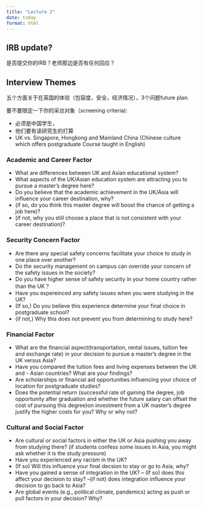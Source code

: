 ```yaml
---
title: "Lecture 2"
date: today
format: html
---
```


## IRB update?
是否提交你的IRB？老师那边是否有任何回应？

## Interview Themes

五个方面关于在英国的体验（包容度，安全，经济情况），3个问题future plan.

要不要限定一下你的采访对象（screening criteria):

- 必须是中国学生，
- 他们要有读研究生的打算
- UK vs. Singapore, Hongkong and Mainland China (Chinese culture which offers postgraduate Course taught in English)

### Academic and Career Factor
- What are differences between UK and Asian educational system?
- What aspects of the UK/Asian education system are attracting you to pursue a master’s degree here?
- Do you believe that the academic achievement in the UK/Asia will influence your career destination, why?
- (if so, do you think this master degree will boost the chance of getting a job here)?
- (if not, why you still choose a place that is not consistent with your career destination)?

### Security Concern Factor
- Are there any special safety concerns facilitate your choice to study in one place over another?
- Do the security management on campus can override your concern of the safety issues in the society?
- Do you have higher sense of safety security in your home country rather than the UK？
- Have you expereinced any safety issues when you were studying in the UK?
- (If so,) Do you believe this experience determine your final choice in postgraduate school?
- (if not,) Why this does not prevent you from determining to study here?

### Financial Factor
- What are the financial aspect(transportation, rental issues, tuition fee and exchange rate) in your decision to pursue a master's degree in the UK versus Asia?
- Have you compared the tuition fees and living expenses between the UK and - Asian countries? What are your findings?
- Are scholarships or financial aid opportunities influencing your choice of location for postgraduate studies?
- Does the potential return (successful rate of gaining the degree, job opportunity after graduation and whether the future salary can offset the cost of pursuing this degree)on investment from a UK master's degree justify the higher costs for you? Why or why not?

### Cultural and Social Factor
- Are cultural or social factors in either the UK or Asia pushing you away from studying there? (if students confess some issues in Asia, you might ask whether it is the study pressure)
- Have you experienced any racism in the UK?
- (If so) Will this influence your final decsion to stay or go to Asia, why?
- Have you gained a sense of integration in the UK?
-- (If so) does this affect your decision to stay? --(if not) does integration influence your decision to go back to Asia?
- Are global events (e.g., political climate, pandemics) acting as push or pull factors in your decision? Why?






